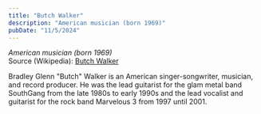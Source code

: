 ```yaml
---
title: "Butch Walker"
description: "American musician (born 1969)"
pubDate: "11/5/2024"
---
```


*American musician (born 1969)*  
Source (Wikipedia): [Butch Walker][1]

Bradley Glenn "Butch" Walker is an American singer-songwriter, musician, and record producer. He was the lead guitarist for the glam metal band SouthGang from the late 1980s to early 1990s and the lead vocalist and guitarist for the rock band Marvelous 3 from 1997 until 2001.

[1]: https://en.wikipedia.org/wiki/Butch_Walker
